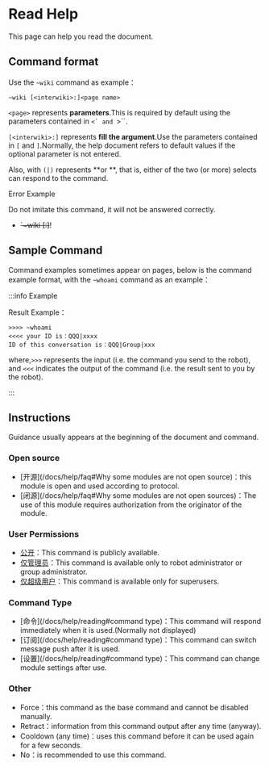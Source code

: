 # Read Help

This page can help you read the document.

## Command format

Use the `~wiki` command as example：

```
~wiki [<interwiki>:]<page name>
```

`<page>` represents **parameters**.This is required by default using the parameters contained in ``<` and ``>\`\`.

`[<interwiki>:]` represents **fill the argument**.Use the parameters contained in `[` and `]`.Normally, the help document refers to default values if the optional parameter is not entered.

Also, with `(|)` represents **or **, that is, either of the two (or more) selects can respond to the command.

Error Example

Do not imitate this command, it will not be answered correctly.

-   ~~\`~wiki [:]<rain >~~!

## Sample Command

Command examples sometimes appear on pages, below is the command example format, with the `~whoami` command as an example：

:::info Example

Result Example：

```
>>>> ~whoami
<<<< your ID is：QQQ|xxxx
ID of this conversation is：QQQ|Group|xxx
```

where,`>>>` represents the input (i.e. the command you send to the robot), and `<<<` indicates the output of the command (i.e. the result sent to you by the robot).

:::

## Instructions

Guidance usually appears at the beginning of the document and command.

### Open source

-   [开源]\(/docs/help/faq#Why some modules are not open source)：this module is open and used according to protocol.
-   [闭源]\(/docs/help/faq#Why some modules are not open sources)：The use of this module requires authorization from the originator of the module.

### User Permissions

-   [公开](/docs/permissions)：This command is publicly available.
-   [仅管理员](/docs/permissions)：This command is available only to robot administrator or group administrator.
-   [仅超级用户](/docs/permissions)：This command is available only for superusers.

### Command Type

-   [命令]\(/docs/help/reading#command type)：This command will respond immediately when it is used.(Normally not displayed)
-   [订阅]\(/docs/help/reading#command type)：This command can switch message push after it is used.
-   [设置]\(/docs/help/reading#command type)：This command can change module settings after use.

### Other

-   Force：this command as the base command and cannot be disabled manually.
-   Retract：information from this command output after any time (anyway).
-   Cooldown (any time)：uses this command before it can be used again for a few seconds.
-   No：is recommended to use this command.
